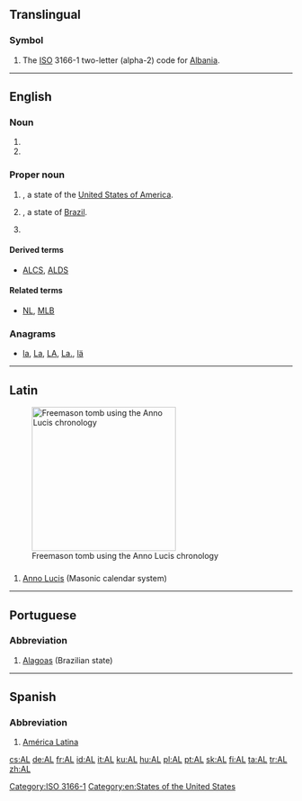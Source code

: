 {{also|Appendix:Variations of "al"}}
==Translingual==

===Symbol===
{{head|mul|symbol}}
# The [[ISO]] 3166-1 two-letter (alpha-2) code for [[Albania]].

[[Category:ISO 3166-1]]

----

==English==

===Noun===
{{en-noun}}

# {{initialism of|assembly language|lang=en}}
# {{initialism of|artificial life|lang=en}}

===Proper noun===
{{en-proper noun}}

# {{abbreviation of|Alabama|lang=en|dot=}}, a state of the [[United States of America]].
# {{abbreviation of|Alagoas|lang=en|dot=}}, a state of [[Brazil]].
# {{label|en|US|Canada|baseball}} {{initialism of|American League|lang=en}}

====Derived terms====
* {{sense|baseball}} [[ALCS]], [[ALDS]]

====Related terms====
* {{sense|baseball}} [[NL]], [[MLB]]

===Anagrams===
* [[la#English|la]], [[La#English|La]], [[LA#English|LA]], [[La.#English|La.]], [[lä#English|lä]]

[[Category:en:States of the United States]]

----

==Latin==
[[File:MasonryAL5916.JPG|thumb|256px|Freemason tomb using the Anno Lucis chronology]]

==={{abbreviation-old|la}}===
{{head|la|abbreviation}}

# [[Anno Lucis]] (Masonic calendar system)

----

==Portuguese==

===Abbreviation===
{{rfc-header|Abbreviation}}
{{head|pt|abbreviation}}

# [[Alagoas]] (Brazilian state)

----

==Spanish==

===Abbreviation===
{{rfc-header|Abbreviation}}
{{head|es|abbreviation}}

# [[América Latina]]

[[cs:AL]]
[[de:AL]]
[[fr:AL]]
[[id:AL]]
[[it:AL]]
[[ku:AL]]
[[hu:AL]]
[[pl:AL]]
[[pt:AL]]
[[sk:AL]]
[[fi:AL]]
[[ta:AL]]
[[tr:AL]]
[[zh:AL]]